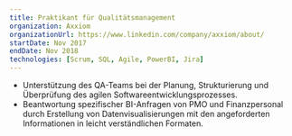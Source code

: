 ```yaml
---
title: Praktikant für Qualitätsmanagement
organization: Axxiom
organizationUrl: https://www.linkedin.com/company/axxiom/about/
startDate: Nov 2017
endDate: Nov 2018
technologies: [Scrum, SQL, Agile, PowerBI, Jira]
---
```


- Unterstützung des QA-Teams bei der Planung, Strukturierung und Überprüfung des agilen Softwareentwicklungsprozesses.
- Beantwortung spezifischer BI-Anfragen von PMO und Finanzpersonal durch Erstellung von Datenvisualisierungen mit den angeforderten Informationen in leicht verständlichen Formaten.
